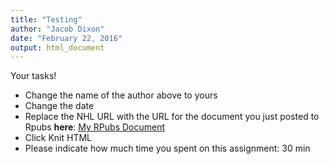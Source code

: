 ```yaml
---
title: "Testing"
author: "Jacob Dixon"
date: "February 22, 2016"
output: html_document
---
```


Your tasks!

* Change the name of the author above to yours
* Change the date
* Replace the NHL URL with the URL for the document you just posted to Rpubs **here**: [My RPubs Document](http://rpubs.com/dixonjacob/TURINGKNIT)
* Click Knit HTML
* Please indicate how much time you spent on this assignment: 30 min
